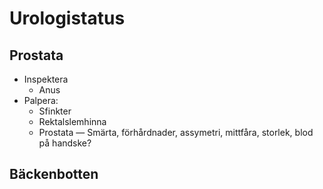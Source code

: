 # Urologistatus

## Prostata

- Inspektera
  - Anus
- Palpera:
  - Sfinkter
  - Rektalslemhinna
  - Prostata --- Smärta, förhårdnader, assymetri, mittfåra, storlek, blod på
  handske?

## Bäckenbotten


